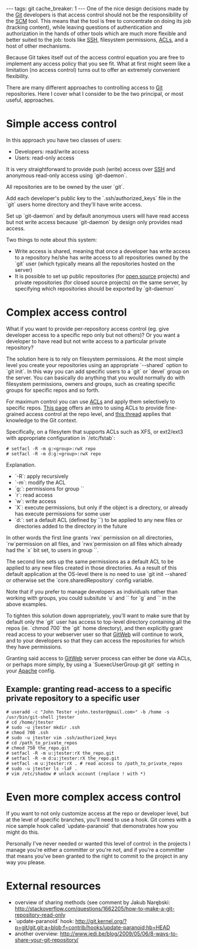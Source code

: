 ---
tags: git
cache_breaker: 1
---
One of the nice design decisions made by the [[Git]] developers is that access control should not be the responsibility of the [[SCM]] tool. This means that the tool is free to concentrate on doing its job (tracking content), while leaving questions of authentication and authorization in the hands of other tools which are much more flexible and better suited to the job: tools like [[SSH]], filesystem permissions, [[ACLs]], and a host of other mechanisms.

Because Git takes itself out of the access control equation you are free to implement any access policy that you see fit. What at first might seem like a limitation (no access control) turns out to offer an extremely convenient flexibility.

There are many different approaches to controlling access to [[Git]] repositories. Here I cover what I consider to be the two principal, or most useful, approaches.

= Simple access control =

In this approach you have two classes of users:

* Developers: read/write access
* Users: read-only access

It is very straightforward to provide push (write) access over [[SSH]] and anonymous read-only access using `git-daemon`.

All repositories are to be owned by the user `git`.

Add each developer's public key to the `.ssh/authorized_keys` file in the `git` users home directory and they'll have write access.

Set up `git-daemon` and by default anonymous users will have read access but not write access because `git-daemon` by design only provides read access.

Two things to note about this system:

* Write access is shared, meaning that once a developer has write access to a repository he/she has write access to all repositories owned by the `git` user (which typically means all the repositories hosted on the server)
* It is possible to set up public repositories (for [[open source]] projects) and private repositories (for closed source projects) on the same server, by specifying which repositories should be exported by `git-daemon`

= Complex access control =

What if you want to provide per-repository access control (eg. give developer access to a specific repo only but not others)? Or you want a developer to have read but not write access to a particular private repository?

The solution here is to rely on filesystem permissions. At the most simple level you create your repositories using an appropriate `--shared` option to `git init`. In this way you can add specific users to a `git` or `devel` group on the server. You can basically do anything that you would normally do with filesystem permissions, owners and groups, such as creating specific groups for specific repos and so forth.

For maximum control you can use [[ACLs]] and apply them selectively to specific repos. [http://articles.techrepublic.com.com/5100-10878_11-6091748.html This page] offers an intro to using ACLs to provide fine-grained access control at the repo level, and [http://serverfault.com/questions/26954/how-do-i-share-a-git-repository-with-multiple-users-on-a-machine this thread] applies that knowledge to the Git context.

Specifically, on a filesytem that supports ACLs such as XFS, or ext2/ext3 with appropriate configuration in `/etc/fstab`:

<pre lang="shell"># setfacl -R -m g:<group>:rwX repo
# setfacl -R -m d:g:<group>:rwX repo</pre>

Explanation.

* `-R`: apply recursively
* `-m`: modify the ACL
* `g:<group>`: permissions for group `<group>`
* `r`: read access
* `w`: write access
* `X`: execute permissions, but only if the object is a directory, or already has execute permissions for some user
* `d:<spec>`: set a default ACL (defined by `<spec>`) to be applied to any new files or directories added to the directory in the future

In other words the first line grants `rwx` permission on all directories, `rw`permission on all files, and `rwx`permission on all files which already had the `x` bit set,  to users in group `<group>`.

The second line sets up the same permissions as a default ACL to be applied to any new files created in those directories. As a result of this default application at the OS-level there is no need to use `git init --shared` or otherwise set the `core.sharedRepository` config variable.

Note that if you prefer to manage developers as individuals rather than working with groups, you could subsitute `u` and `<user>` for `g` and `<group>` in the above examples.

To tighten this solution down appropriately, you'll want to make sure that by default only the `git` user has access to top-level directory containing all the repos (ie. `chmod 700` the `git` home directory), and then explicitly grant read access to your webserver user so that [[GitWeb]] will continue to work, and to your developers so that they can access the repositories for which they have permissions.

Granting said access to [[GitWeb]] server process can either be done via ACLs, or perhaps more simply, by using a `SuexecUserGroup git git` setting in your [[Apache]] config.

== Example: granting read-access to a specific private repository to a specific user ==

<pre lang="shell"># useradd -c "John Tester <john.tester@gmail.com>" -b /home -s /usr/bin/git-shell jtester
# cd /home/jtester
# sudo -u jtester mkdir .ssh
# chmod 700 .ssh
# sudo -u jtester vim .ssh/authorized_keys
# cd /path_to_private_repos
# chmod 750 the_repo.git
# setfacl -R -m u:jtester:rX the_repo.git
# setfacl -R -m d:u:jtester:rX the_repo.git
# setfacl -m u:jtester:rX . # read access to /path_to_private_repos
# sudo -u jtester ls -laF .
# vim /etc/shadow # unlock account (replace ! with *)</pre>

= Even more complex access control =

If you want to not only customize access at the repo or developer level, but at the level of specific branches, you'll need to use a hook. Git comes with a nice sample hook called `update-paranoid` that demonstrates how you might do this.

Personally I've never needed or wanted this level of control: in the projects I manage you're either a committer or you're not, and if you're a committer that means you've been granted to the right to commit to the project in any way you please.

= External resources =

* overview of sharing methods (see comment by Jakub Narębski: http://stackoverflow.com/questions/1662205/how-to-make-a-git-repository-read-only
* `update-paranoid` hook: http://git.kernel.org/?p=git/git.git;a=blob;f=contrib/hooks/update-paranoid;hb=HEAD
* another overview: http://www.jedi.be/blog/2009/05/06/8-ways-to-share-your-git-repository/
